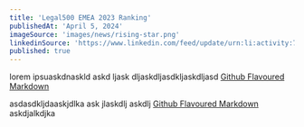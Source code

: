 ```yaml
---
title: 'Legal500 EMEA 2023 Ranking'
publishedAt: 'April 5, 2024'
imageSource: 'images/news/rising-star.png'
linkedinSource: 'https://www.linkedin.com/feed/update/urn:li:activity:7178721963727544320/'
published: true
---
```



lorem ipsuaskdnaskld askd ljask dljaskdljasdkljaskdljasd [Github Flavoured Markdown](https://guides.github.com/features/mastering-markdown/)

asdasdkljdaaskjdlka ask jlaskdlj askdlj [Github Flavoured Markdown](https://guides.github.com/features/mastering-markdown/) askdjalkdjka



